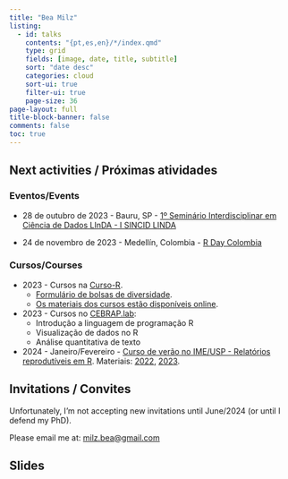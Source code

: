 ```yaml
---
title: "Bea Milz"
listing:
  - id: talks
    contents: "{pt,es,en}/*/index.qmd"
    type: grid
    fields: [image, date, title, subtitle]
    sort: "date desc"
    categories: cloud
    sort-ui: true
    filter-ui: true
    page-size: 36     
page-layout: full
title-block-banner: false
comments: false
toc: true
---
```


## Next activities / Próximas atividades

### Eventos/Events

-   28 de outubro de 2023 - Bauru, SP - [1º Seminário Interdisciplinar em Ciência de Dados LInDA - I SINCID LINDA](https://eventos.faac.unesp.br/sincidlinda2023/)

-   24 de novembro de 2023 - Medellín, Colombia - [R Day Colombia](https://rday-colombia.github.io/2023/)

### Cursos/Courses

-   2023 - Cursos na [Curso-R](https://curso-r.com/).
    -   [Formulário de bolsas de diversidade](https://forms.gle/KpALbhvHXu9aVKXTA).
    -   [Os materiais dos cursos estão disponíveis online](https://curso-r.com/material/).
-   2023 - Cursos no [CEBRAP.lab](https://cebrap.org.br/cebrap-lab/):
    -   Introdução a linguagem de programação R
    -   Visualização de dados no R
    -   Análise quantitativa de texto
-   2024 - Janeiro/Fevereiro - [Curso de verão no IME/USP - Relatórios reprodutíveis em R](https://www.ime.usp.br/~verao/). Materiais: [2022](https://beatrizmilz.github.io/2022-curso-de-verao-ime-usp-relatorios/trabalho_final.html), [2023](https://beatrizmilz.github.io/2023-curso-de-verao-ime-usp-relatorios/).

## Invitations / Convites

Unfortunately, I'm not accepting new invitations until June/2024 (or until I defend my PhD).

Please email me at: [milz.bea\@gmail.com](mailto:milz.bea@gmail.com)

## Slides

::: {#talks}
:::
